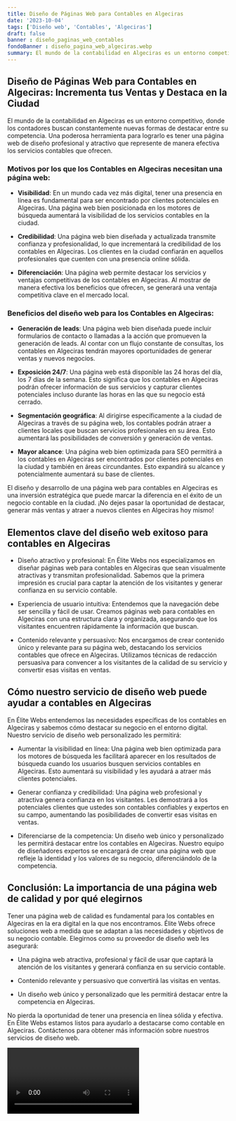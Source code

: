 ```yaml
---
title: Diseño de Páginas Web para Contables en Algeciras
date: '2023-10-04'
tags: ['Diseño web', 'Contables', 'Algeciras']
draft: false
banner : diseño_paginas_web_contables
fondoBanner : diseño_pagina_web_algeciras.webp
summary: El mundo de la contabilidad en Algeciras es un entorno competitivo, donde los contadores buscan constantemente nuevas formas de destacar entre su competencia. Una poderosa herramienta para lograrlo es tener una página web de diseño profesional y atractivo que represente de manera efectiva los servicios contables que ofrecen.
---
```


## Diseño de Páginas Web para Contables en Algeciras: Incrementa tus Ventas y Destaca en la Ciudad

El mundo de la contabilidad en Algeciras es un entorno competitivo, donde los contadores buscan constantemente nuevas formas de destacar entre su competencia. Una poderosa herramienta para lograrlo es tener una página web de diseño profesional y atractivo que represente de manera efectiva los servicios contables que ofrecen.

### Motivos por los que los Contables en Algeciras necesitan una página web:

- **Visibilidad**: En un mundo cada vez más digital, tener una presencia en línea es fundamental para ser encontrado por clientes potenciales en Algeciras. Una página web bien posicionada en los motores de búsqueda aumentará la visibilidad de los servicios contables en la ciudad.

- **Credibilidad**: Una página web bien diseñada y actualizada transmite confianza y profesionalidad, lo que incrementará la credibilidad de los contables en Algeciras. Los clientes en la ciudad confiarán en aquellos profesionales que cuenten con una presencia online sólida.

- **Diferenciación**: Una página web permite destacar los servicios y ventajas competitivas de los contables en Algeciras. Al mostrar de manera efectiva los beneficios que ofrecen, se generará una ventaja competitiva clave en el mercado local.

### Beneficios del diseño web para los Contables en Algeciras:

- **Generación de leads**: Una página web bien diseñada puede incluir formularios de contacto o llamadas a la acción que promueven la generación de leads. Al contar con un flujo constante de consultas, los contables en Algeciras tendrán mayores oportunidades de generar ventas y nuevos negocios.

- **Exposición 24/7**: Una página web está disponible las 24 horas del día, los 7 días de la semana. Esto significa que los contables en Algeciras podrán ofrecer información de sus servicios y capturar clientes potenciales incluso durante las horas en las que su negocio está cerrado.

- **Segmentación geográfica**: Al dirigirse específicamente a la ciudad de Algeciras a través de su página web, los contables podrán atraer a clientes locales que buscan servicios profesionales en su área. Esto aumentará las posibilidades de conversión y generación de ventas.

- **Mayor alcance**: Una página web bien optimizada para SEO permitirá a los contables en Algeciras ser encontrados por clientes potenciales en la ciudad y también en áreas circundantes. Esto expandirá su alcance y potencialmente aumentará su base de clientes.

El diseño y desarrollo de una página web para contables en Algeciras es una inversión estratégica que puede marcar la diferencia en el éxito de un negocio contable en la ciudad. ¡No dejes pasar la oportunidad de destacar, generar más ventas y atraer a nuevos clientes en Algeciras hoy mismo!

  




<GifSeo />

<Cta />

## Elementos clave del diseño web exitoso para contables en Algeciras

- Diseño atractivo y profesional: En Élite Webs nos especializamos en diseñar páginas web para contables en Algeciras que sean visualmente atractivas y transmitan profesionalidad. Sabemos que la primera impresión es crucial para captar la atención de los visitantes y generar confianza en su servicio contable.

- Experiencia de usuario intuitiva: Entendemos que la navegación debe ser sencilla y fácil de usar. Creamos páginas web para contables en Algeciras con una estructura clara y organizada, asegurando que los visitantes encuentren rápidamente la información que buscan.

- Contenido relevante y persuasivo: Nos encargamos de crear contenido único y relevante para su página web, destacando los servicios contables que ofrece en Algeciras. Utilizamos técnicas de redacción persuasiva para convencer a los visitantes de la calidad de su servicio y convertir esas visitas en ventas.

## Cómo nuestro servicio de diseño web puede ayudar a contables en Algeciras

En Élite Webs entendemos las necesidades específicas de los contables en Algeciras y sabemos cómo destacar su negocio en el entorno digital. Nuestro servicio de diseño web personalizado les permitirá:

- Aumentar la visibilidad en línea: Una página web bien optimizada para los motores de búsqueda les facilitará aparecer en los resultados de búsqueda cuando los usuarios busquen servicios contables en Algeciras. Esto aumentará su visibilidad y les ayudará a atraer más clientes potenciales.

- Generar confianza y credibilidad: Una página web profesional y atractiva genera confianza en los visitantes. Les demostrará a los potenciales clientes que ustedes son contables confiables y expertos en su campo, aumentando las posibilidades de convertir esas visitas en ventas.

- Diferenciarse de la competencia: Un diseño web único y personalizado les permitirá destacar entre los contables en Algeciras. Nuestro equipo de diseñadores expertos se encargará de crear una página web que refleje la identidad y los valores de su negocio, diferenciándolo de la competencia.

## Conclusión: La importancia de una página web de calidad y por qué elegirnos

Tener una página web de calidad es fundamental para los contables en Algeciras en la era digital en la que nos encontramos. Élite Webs ofrece soluciones web a medida que se adaptan a las necesidades y objetivos de su negocio contable. Elegirnos como su proveedor de diseño web les asegurará:

- Una página web atractiva, profesional y fácil de usar que captará la atención de los visitantes y generará confianza en su servicio contable.

- Contenido relevante y persuasivo que convertirá las visitas en ventas.

- Un diseño web único y personalizado que les permitirá destacar entre la competencia en Algeciras.

No pierda la oportunidad de tener una presencia en línea sólida y efectiva. En Élite Webs estamos listos para ayudarlo a destacarse como contable en Algeciras. Contáctenos para obtener más información sobre nuestros servicios de diseño web.

<Video />

<CtaBot job='Contables' city='Algeciras'/>

<Gmaps query='Algeciras+españa+maps' />